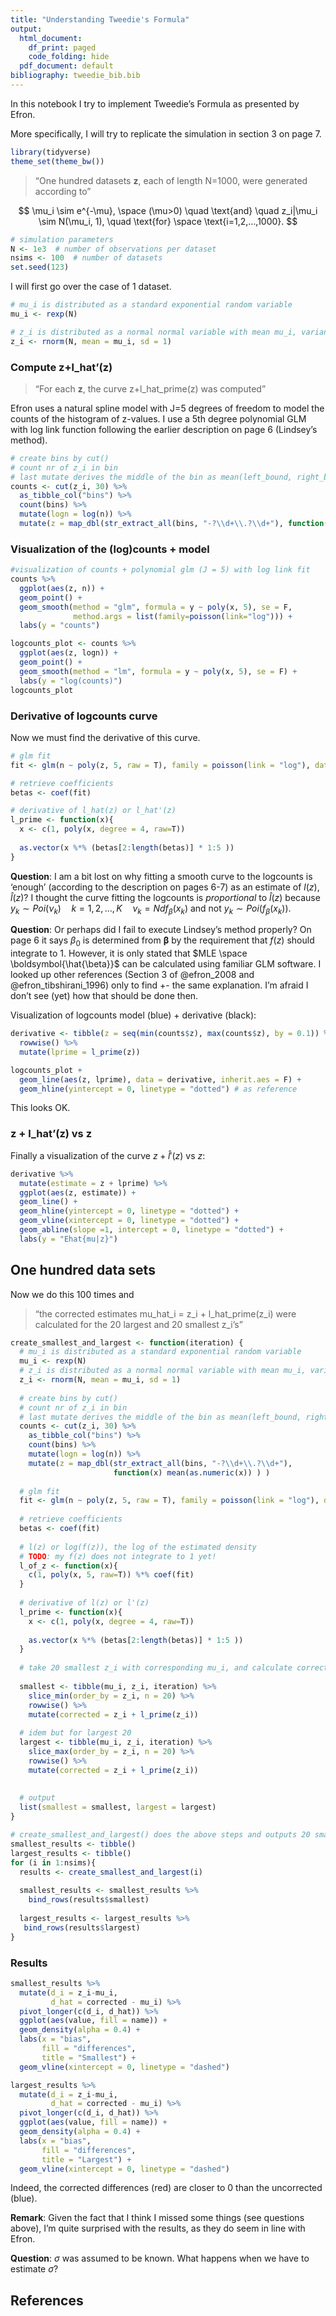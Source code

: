 ---
title: "Understanding Tweedie's Formula"
output:
  html_document:
    df_print: paged
    code_folding: hide
  pdf_document: default
bibliography: tweedie_bib.bib
---


In this notebook I try to implement Tweedie's Formula as presented by Efron.

More specifically, I will try to replicate the simulation in section 3 on page 7.

```{r include=FALSE}
library(tidyverse)
theme_set(theme_bw())
```


> "One hundred datasets **z**, each of length N=1000, were generated according to"

$$
\mu_i \sim e^{-\mu}, \space (\mu>0) \quad \text{and} \quad
z_i|\mu_i \sim N(\mu_i, 1), \quad \text{for} \space \text{i=1,2,...,1000}.
$$
```{r}
# simulation parameters
N <- 1e3  # number of observations per dataset
nsims <- 100  # number of datasets
set.seed(123)
```


I will first go over the case of 1 dataset. 

```{r}
# mu_i is distributed as a standard exponential random variable
mu_i <- rexp(N)

# z_i is distributed as a normal normal variable with mean mu_i, variance 1
z_i <- rnorm(N, mean = mu_i, sd = 1)
```

### Compute z+l_hat'(z)

> "For each **z**, the curve z+l_hat_prime(z) was computed"

Efron uses a natural spline model with J=5 degrees of freedom to model the counts of the histogram of z-values. I use a 5th degree polynomial GLM with log link function following the earlier description on page 6 (Lindsey's method). 

```{r}
# create bins by cut()
# count nr of z_i in bin 
# last mutate derives the middle of the bin as mean(left_bound, right_bound)
counts <- cut(z_i, 30) %>%
  as_tibble_col("bins") %>%
  count(bins) %>%
  mutate(logn = log(n)) %>%
  mutate(z = map_dbl(str_extract_all(bins, "-?\\d+\\.?\\d+"), function(x) mean(as.numeric(x)) ) )
```


### Visualization of the (log)counts + model

```{r, out.width="50%", fig.show="hold"}
#visualization of counts + polynomial glm (J = 5) with log link fit
counts %>%
  ggplot(aes(z, n)) +
  geom_point() +
  geom_smooth(method = "glm", formula = y ~ poly(x, 5), se = F,
              method.args = list(family=poisson(link="log"))) +
  labs(y = "counts")

logcounts_plot <- counts %>%
  ggplot(aes(z, logn)) +
  geom_point() +
  geom_smooth(method = "lm", formula = y ~ poly(x, 5), se = F) +
  labs(y = "log(counts)")
logcounts_plot
```

### Derivative of logcounts curve

Now we must find the derivative of this curve.

```{r}
# glm fit
fit <- glm(n ~ poly(z, 5, raw = T), family = poisson(link = "log"), data = counts)  

# retrieve coefficients
betas <- coef(fit)

# derivative of l_hat(z) or l_hat'(z)
l_prime <- function(x){
  x <- c(1, poly(x, degree = 4, raw=T)) 
  
  as.vector(x %*% (betas[2:length(betas)] * 1:5 ))
}
```

**Question**: I am a bit lost on why fitting a smooth curve to the logcounts is 'enough' (according to the description on pages 6-7) as an estimate of $l(z)$, $\hat l(z)$? I thought the curve fitting the logcounts is *proportional* to $\hat l(z)$ because $y_k \sim Poi(\nu_k) \quad k = 1,2,...,K \quad \nu_k = Ndf_\beta(x_k)$ and not $y_k \sim Poi(f_\beta(x_k))$.


**Question**: Or perhaps did I fail to execute Lindsey's method properly? On page 6 it says $\beta_0$ is determined from $\boldsymbol \beta$ by the requirement that $f(z)$ should integrate to 1. However, it is only stated that $MLE \space \boldsymbol{\hat{\beta}}$ can be calculated using familiar GLM software. I looked up other references (Section 3 of @efron_2008 and @efron_tibshirani_1996) only to find +- the same explanation. I'm afraid I don't see (yet) how that should be done then.




Visualization of logcounts model (blue) + derivative (black):

```{r, fig.align="center", out.width="50%"}
derivative <- tibble(z = seq(min(counts$z), max(counts$z), by = 0.1)) %>%
  rowwise() %>%
  mutate(lprime = l_prime(z))

logcounts_plot +
  geom_line(aes(z, lprime), data = derivative, inherit.aes = F) +
  geom_hline(yintercept = 0, linetype = "dotted") # as reference
```

This looks OK.

### z + l_hat'(z) vs z

Finally a visualization of the curve $z + \hat{l}'(z)$ vs $z$:

```{r, out.width="50%", fig.align="center"}
derivative %>%
  mutate(estimate = z + lprime) %>%
  ggplot(aes(z, estimate)) +
  geom_line() +
  geom_hline(yintercept = 0, linetype = "dotted") +
  geom_vline(xintercept = 0, linetype = "dotted") +
  geom_abline(slope =1, intercept = 0, linetype = "dotted") +
  labs(y = "Ehat{mu|z}")
```

## One hundred data sets

Now we do this 100 times and 

> "the corrected estimates mu_hat_i = z_i + l_hat_prime(z_i) were calculated for the 20 largest and 20 smallest z_i's"



```{r, include=FALSE}
create_smallest_and_largest <- function(iteration) {
  # mu_i is distributed as a standard exponential random variable
  mu_i <- rexp(N)
  # z_i is distributed as a normal normal variable with mean mu_i, variance 1
  z_i <- rnorm(N, mean = mu_i, sd = 1)
  
  # create bins by cut()
  # count nr of z_i in bin 
  # last mutate derives the middle of the bin as mean(left_bound, right_bound)
  counts <- cut(z_i, 30) %>%
    as_tibble_col("bins") %>%
    count(bins) %>%
    mutate(logn = log(n)) %>%
    mutate(z = map_dbl(str_extract_all(bins, "-?\\d+\\.?\\d+"), 
                       function(x) mean(as.numeric(x)) ) )
  
  # glm fit
  fit <- glm(n ~ poly(z, 5, raw = T), family = poisson(link = "log"), data = counts)  
  
  # retrieve coefficients
  betas <- coef(fit)
  
  # l(z) or log(f(z)), the log of the estimated density
  # TODO: my f(z) does not integrate to 1 yet! 
  l_of_z <- function(x){
    c(1, poly(x, 5, raw=T)) %*% coef(fit)
  }
  
  # derivative of l(z) or l'(z)
  l_prime <- function(x){
    x <- c(1, poly(x, degree = 4, raw=T)) 
    
    as.vector(x %*% (betas[2:length(betas)] * 1:5 ))
  }
  
  # take 20 smallest z_i with corresponding mu_i, and calculate correction
  
  smallest <- tibble(mu_i, z_i, iteration) %>%
    slice_min(order_by = z_i, n = 20) %>%
    rowwise() %>%
    mutate(corrected = z_i + l_prime(z_i))
  
  # idem but for largest 20
  largest <- tibble(mu_i, z_i, iteration) %>%
    slice_max(order_by = z_i, n = 20) %>%
    rowwise() %>%
    mutate(corrected = z_i + l_prime(z_i))
  
  
  # output
  list(smallest = smallest, largest = largest)
}
```



```{r}
# create_smallest_and_largest() does the above steps and outputs 20 smallest and largest
smallest_results <- tibble()
largest_results <- tibble()
for (i in 1:nsims){
  results <- create_smallest_and_largest(i)
  
  smallest_results <- smallest_results %>%
    bind_rows(results$smallest)
  
  largest_results <- largest_results %>%
   bind_rows(results$largest)
}
```

### Results

```{r, fig.show="hold", out.width="50%"}
smallest_results %>%
  mutate(d_i = z_i-mu_i,
         d_hat = corrected - mu_i) %>%
  pivot_longer(c(d_i, d_hat)) %>%
  ggplot(aes(value, fill = name)) +
  geom_density(alpha = 0.4) +
  labs(x = "bias",
       fill = "differences",
       title = "Smallest") +
  geom_vline(xintercept = 0, linetype = "dashed")

largest_results %>%
  mutate(d_i = z_i-mu_i,
         d_hat = corrected - mu_i) %>%
  pivot_longer(c(d_i, d_hat)) %>%
  ggplot(aes(value, fill = name)) +
  geom_density(alpha = 0.4) +
  labs(x = "bias",
       fill = "differences",
       title = "Largest") +
  geom_vline(xintercept = 0, linetype = "dashed")
```
Indeed, the corrected differences (red) are closer to 0 than the uncorrected (blue).


**Remark**: Given the fact that I think I missed some things (see questions above), I'm quite surprised with the results, as they do seem in line with Efron.

**Question**: $\sigma$ was assumed to be known. What happens when we have to estimate $\sigma$?

## References